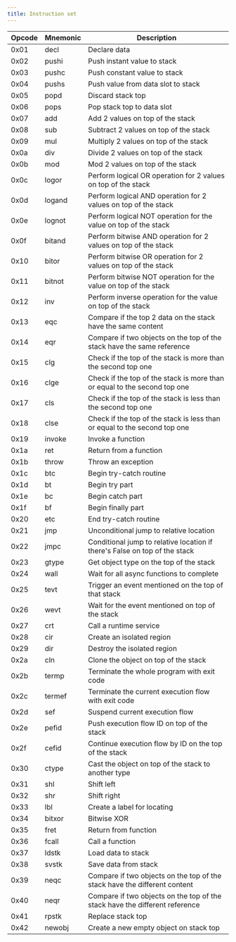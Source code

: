 ```yaml
---
title: Instruction set
---
```


| Opcode | Mnemonic | Description                                                                 |
| ------ | -------- | --------------------------------------------------------------------------- |
| 0x01   | decl     | Declare data                                                                |
| 0x02   | pushi    | Push instant value to stack                                                 |
| 0x03   | pushc    | Push constant value to stack                                                |
| 0x04   | pushs    | Push value from data slot to stack                                          |
| 0x05   | popd     | Discard stack top                                                           |
| 0x06   | pops     | Pop stack top to data slot                                                  |
| 0x07   | add      | Add 2 values on top of the stack                                            |
| 0x08   | sub      | Subtract 2 values on top of the stack                                       |
| 0x09   | mul      | Multiply 2 values on top of the stack                                       |
| 0x0a   | div      | Divide 2 values on top of the stack                                         |
| 0x0b   | mod      | Mod 2 values on top of the stack                                            |
| 0x0c   | logor    | Perform logical OR operation for 2 values on top of the stack               |
| 0x0d   | logand   | Perform logical AND operation for 2 values on top of the stack              |
| 0x0e   | lognot   | Perform logical NOT operation for the value on top of the stack             |
| 0x0f   | bitand   | Perform bitwise AND operation for 2 values on top of the stack              |
| 0x10   | bitor    | Perform bitwise OR operation for 2 values on top of the stack               |
| 0x11   | bitnot   | Perform bitwise NOT operation for the value on top of the stack             |
| 0x12   | inv      | Perform inverse operation for the value on top of the stack                 |
| 0x13   | eqc      | Compare if the top 2 data on the stack have the same content                |
| 0x14   | eqr      | Compare if two objects on the top of the stack have the same reference      |
| 0x15   | clg      | Check if the top of the stack is more than the second top one               |
| 0x16   | clge     | Check if the top of the stack is more than or equal to the second top one   |
| 0x17   | cls      | Check if the top of the stack is less than the second top one               |
| 0x18   | clse     | Check if the top of the stack is less than or equal to the second top one   |
| 0x19   | invoke   | Invoke a function                                                           |
| 0x1a   | ret      | Return from a function                                                      |
| 0x1b   | throw    | Throw an exception                                                          |
| 0x1c   | btc      | Begin try-catch routine                                                     |
| 0x1d   | bt       | Begin try part                                                              |
| 0x1e   | bc       | Begin catch part                                                            |
| 0x1f   | bf       | Begin finally part                                                          |
| 0x20   | etc      | End try-catch routine                                                       |
| 0x21   | jmp      | Unconditional jump to relative location                                     |
| 0x22   | jmpc     | Conditional jump to relative location if there's False on top of the stack  |
| 0x23   | gtype    | Get object type on the top of the stack                                     |
| 0x24   | wall     | Wait for all async functions to complete                                    |
| 0x25   | tevt     | Trigger an event mentioned on the top of that stack                         |
| 0x26   | wevt     | Wait for the event mentioned on top of the stack                            |
| 0x27   | crt      | Call a runtime service                                                      |
| 0x28   | cir      | Create an isolated region                                                   |
| 0x29   | dir      | Destroy the isolated region                                                 |
| 0x2a   | cln      | Clone the object on top of the stack                                        |
| 0x2b   | termp    | Terminate the whole program with exit code                                  |
| 0x2c   | termef   | Terminate the current execution flow with exit code                         |
| 0x2d   | sef      | Suspend current execution flow                                              |
| 0x2e   | pefid    | Push execution flow ID on top of the stack                                  |
| 0x2f   | cefid    | Continue execution flow by ID on the top of the stack                       |
| 0x30   | ctype    | Cast the object on top of the stack to another type                         |
| 0x31   | shl      | Shift left                                                                  |
| 0x32   | shr      | Shift right                                                                 |
| 0x33   | lbl      | Create a label for locating                                                 |
| 0x34   | bitxor   | Bitwise XOR                                                                 |
| 0x35   | fret     | Return from function                                                        |
| 0x36   | fcall    | Call a function                                                             |
| 0x37   | ldstk    | Load data to stack                                                          |
| 0x38   | svstk    | Save data from stack                                                        |
| 0x39   | neqc     | Compare if two objects on the top of the stack have the different content   |
| 0x40   | neqr     | Compare if two objects on the top of the stack have the different reference |
| 0x41   | rpstk    | Replace stack top                                                           |
| 0x42   | newobj   | Create a new empty object on stack top                                      |
